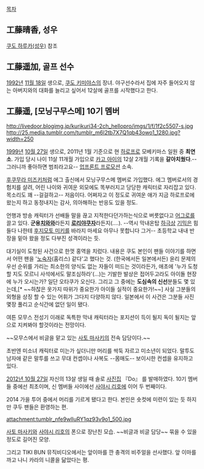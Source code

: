 [[목차]]

== 工藤晴香, 성우 ==
[[쿠도 하루카(성우)]] 참조

== 工藤遥加, 골프 선수 ==
[[1992년]] [[11월 18일]] 생으로, [[쿠도 키미야스]]의 장녀. 야구선수라서 집에 자주 들어오지 않는 아버지와의 대화를 늘리고 싶어서 12살에 골프를 시작했다고 한다.

== 工藤遥, [모닝구무스메] 10기 멤버 ==
http://livedoor.blogimg.jp/kurikuri34-2ch_hellopro/imgs/1/f/1f2c5507-s.jpg
http://25.media.tumblr.com/tumblr_m6l2tb7X7Q1qb43owo1_1280.jpg?width=250

[[1999년]] [[10월 27일]] 생으로, 2011년 1월 기준으로 현 [[하로프로]] 모베키마스 일원 중 '''최연소'''. 가입 당시 나이 11살 11개월 가입으로 [[카고 아이]]의 12살 2개월 기록을 '''갈아치웠다'''.--그러니까 좋아하면 범죄라고요-- [[업프론트 프로모션]] 소속.

[[후쿠무라 미즈키]]처럼 에그 출신에서 모닝구무스메 멤버로 가입했다. 에그 멤버로서의 경험치를 살려, 어린 나이와 귀여운 외모에도 똑부러지고 당당한 캐릭터로 자리잡고 있다. 목소리도 꽤 --걸걸하고-- 저음이다. 어쩌자고 이 정도로 귀여운 애가 지금 하로프로에 왔는지 하고 동정내지는 감사, 의아해하는 반응도 있을 정도.

언행과 방송 캐릭터가 선배들 말을 끊고 지적한다던가하는식으로 버릇없다고 [[어그로]]를 끌고 있다. '''군용[[치와와]]'''라든지 '''[[로리]][[야쿠자]]'''라든지(....). --역시 막내온탑 [[하극상]] [[기믹]]은 힘들다 나한테 [[후지모토 미키]]를 바라지 마세요 아무나 못합니다 그거-- 초등학교 내내 반장을 밑아 왔을 정도 다부진 성격이라는 듯. 

대기실이 도청된 사건으로 한껏 홍역을 치렀다. 내용은 쿠도 본인이 팬들 이야기를 하면서 어떤 팬을 '[[노숙자]](홈리스) 같다'고 했다는 것. (한국에서든 일본에서든) 윤리 문제의 우선 순위를 가리는 최소한의 양식도 없는 자들이 떠드는 것이라든가, 애초에 '누가 도청할 지도 모르니 사석에서도 말조심하라'(...)는 기발한 발상은 접어두고라도 아이돌 현장에 누가 오시는가? 일단 오타쿠가 오신다. 그리고 그 중에는 '''도심속의 신선'''분들도 몇 있는데,[* ~~하찮은 옷가지 따위가 중요한가 아이들 실적이 중요한가!~~] 사실 그분들의 외형을 상징 할 수 있는 어휘가 그다지 다양하지 않다. 일본에서 이 사건은 그분들 사진 몇장 풀리고 순식간에 없던 일이 됐다.

여튼 모무스 전성기 이래로 독특한 막내 캐릭터라는 포지션이 득이 될지 독이 될지는 앞으로 지켜봐야 할것이라는 전망이다.

~~모무스에서 비글을 맡고 있는 [[사토 마사키]]의 전속 담당이다.~~

초반엔 미소녀 캐릭터로 미는가 싶더니만 머리를 싹둑 자르고 미소년이 되었다. 말투도 남자애 같은 말투를 쓰고 무대 컨셉이나 사복도 --몸매도-- 보이시한 컨셉을 유지하고 있다.

[[2012년 10월 27일]] 자신의 13살 생일 때 솔로 [[사진집]] 『Do』 를 발매하였다. 10기 멤버들 중에선 최초이며, 신 멤버들 사이에선 [[사야시 리호]]에 이어 두 번째이다.

2014 가을 투어 중에서 머리를 기르게 됐다고 한다. 본인은 숏컷에 미련이 있는 듯 하지만 쿠두 팬들은 환영하는 편.

attachment:tumblr_nfe9wlIuRY1qz93v9o1_500.jpg

[[사토 마사키]]와 [[사야시 리호]]의 폰으로 장난친 모습. ~~비글과 비글 담당~~ 묶을 수 있을 정도로 길어진 모양.

그리고 TIKI BUN 뮤직비디오에서는 앞이마를 깐 충격의 비주얼을 선사했다. 앞 이마를 까고 나니 카라의 니콜을 닮았다는 평.
